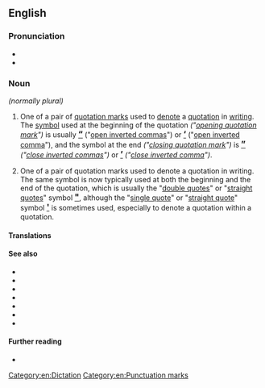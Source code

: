 {{also|quotation-mark}}
==English==

===Pronunciation===
* {{IPA|/kwəʊˈteiʃn̩ mɑɹk/|lang=en}}
* {{audio|LL-Q1860 (eng)-Back ache-quotation mark.wav|Audio|lang=en}}

===Noun===
{{en-noun}} ''(normally plural)''

# {{lb|en|UK}} One of a pair of [[quotation marks]] used to [[denote]] a [[quotation]] in [[writing]]. The [[symbol]] used at the beginning of the quotation ''("[[opening quotation mark]]")'' is usually <big>'''[[“]]'''</big> ("[[open inverted commas]]") or <big>'''[[‘]]'''</big> ("[[open inverted comma]]"), and the symbol at the end ''("[[closing quotation mark]]")'' is <big>'''[[”]]'''</big> ''("[[close inverted commas]]")'' or <big>'''[[’]]'''</big> ''("[[close inverted comma]]")''.
# {{lb|en|North America}} One of a pair of quotation marks used to denote a quotation in writing. The same symbol is now typically used at both the beginning and the end of the quotation, which is usually the "[[double quotes]]" or "[[straight quotes]]" symbol <big>'''[["]]'''</big>, although the "[[single quote]]" or "[[straight quote]]" symbol <big>'''[[']] '''</big> is sometimes used, especially to denote a quotation within a quotation.

====Translations====
{{trans-see|quotation marks}}

====See also====
* {{l|en|dumb quotes}}
* {{l|en|guillemet}}
* {{l|en|inverted comma}}
* {{l|en|inverted commas}}
* {{l|en|smart quotes}}
* {{l|en|straight quote}}
* {{l|mul|〃|ditto mark}}

====Further reading====
* {{pedialite}}

{{punctuation}}

[[Category:en:Dictation]]
[[Category:en:Punctuation marks]]